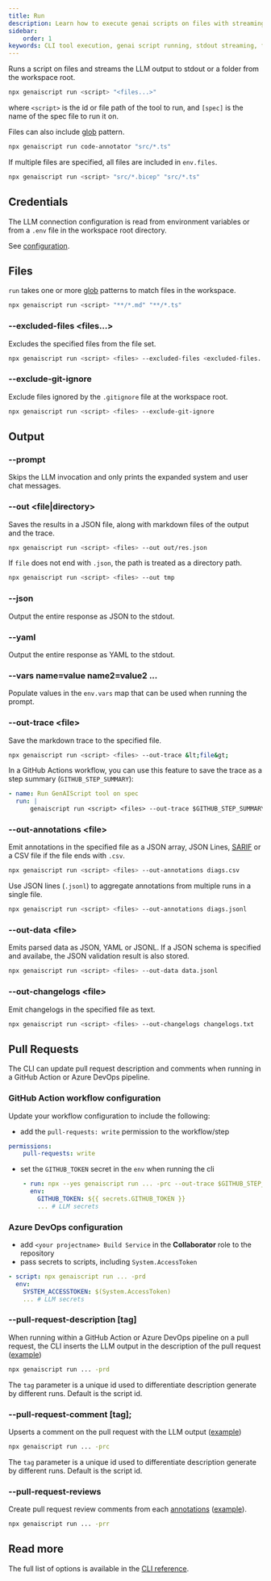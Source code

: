 ```yaml
---
title: Run
description: Learn how to execute genai scripts on files with streaming output to stdout, including usage of glob patterns, environment variables, and output options.
sidebar:
    order: 1
keywords: CLI tool execution, genai script running, stdout streaming, file globing, environment configuration
---
```


Runs a script on files and streams the LLM output to stdout or a folder from the workspace root.

```bash
npx genaiscript run <script> "<files...>"
```

where `<script>` is the id or file path of the tool to run, and `[spec]` is the name of the spec file to run it on.

Files can also include [glob](<https://en.wikipedia.org/wiki/Glob_(programming)>) pattern.

```sh
npx genaiscript run code-annotator "src/*.ts"
```

If multiple files are specified, all files are included in `env.files`.

```sh
npx genaiscript run <script> "src/*.bicep" "src/*.ts"
```

## Credentials

The LLM connection configuration is read from environment variables or from a `.env` file in the workspace root directory.

See [configuration](/genaiscript/getting-started/configuration).

## Files

`run` takes one or more [glob](<https://en.wikipedia.org/wiki/Glob_(programming)>) patterns to match files in the workspace.

```bash sh
npx genaiscript run <script> "**/*.md" "**/*.ts"
```

### --excluded-files <files...>

Excludes the specified files from the file set.

```sh "--excluded-files <excluded-files...>"
npx genaiscript run <script> <files> --excluded-files <excluded-files...>
```

### --exclude-git-ignore

Exclude files ignored by the `.gitignore` file at the workspace root.

```sh "--exclude-git-ignore"
npx genaiscript run <script> <files> --exclude-git-ignore
```

## Output

### --prompt

Skips the LLM invocation and only prints the expanded system and user chat messages.

### --out <file|directory>

Saves the results in a JSON file, along with markdown files of the output and the trace.

```sh "--out tmp"
npx genaiscript run <script> <files> --out out/res.json
```

If `file` does not end with `.json`, the path is treated as a directory path.

```sh "--out tmp"
npx genaiscript run <script> <files> --out tmp
```

### --json

Output the entire response as JSON to the stdout.

### --yaml

Output the entire response as YAML to the stdout.

### --vars name=value name2=value2 ...

Populate values in the `env.vars` map that can be used when running the prompt.

### --out-trace &lt;file&gt;

Save the markdown trace to the specified file.

```sh
npx genaiscript run <script> <files> --out-trace &lt;file&gt;
```

In a GitHub Actions workflow, you can use this feature to save the trace as a step summary (`GITHUB_STEP_SUMMARY`):

```yaml
- name: Run GenAIScript tool on spec
  run: |
      genaiscript run <script> <files> --out-trace $GITHUB_STEP_SUMMARY
```

### --out-annotations &lt;file&gt;

Emit annotations in the specified file as a JSON array, JSON Lines, [SARIF](https://sarifweb.azurewebsites.net/) or a CSV file if the file ends with `.csv`.

```sh
npx genaiscript run <script> <files> --out-annotations diags.csv
```

Use JSON lines (`.jsonl`) to aggregate annotations from multiple runs in a single file.

```sh
npx genaiscript run <script> <files> --out-annotations diags.jsonl
```

### --out-data &lt;file&gt;

Emits parsed data as JSON, YAML or JSONL. If a JSON schema is specified
and availabe, the JSON validation result is also stored.

```sh
npx genaiscript run <script> <files> --out-data data.jsonl
```

### --out-changelogs &lt;file&gt;

Emit changelogs in the specified file as text.

```sh
npx genaiscript run <script> <files> --out-changelogs changelogs.txt
```

## Pull Requests

The CLI can update pull request description and comments when running in a GitHub Action or Azure DevOps pipeline.

### GitHub Action workflow configuration

Update your workflow configuration to include the following:

-   add the `pull-requests: write` permission to the workflow/step

```yaml
permissions:
    pull-requests: write
```

-   set the `GITHUB_TOKEN` secret in the `env` when running the cli

```yaml
    - run: npx --yes genaiscript run ... -prc --out-trace $GITHUB_STEP_SUMMARY
      env:
        GITHUB_TOKEN: ${{ secrets.GITHUB_TOKEN }}
        ... # LLM secrets
```

### Azure DevOps configuration

-   add `<your projectname> Build Service` in the **Collaborator** role to the repository
-   pass secrets to scripts, including `System.AccessToken`

```yaml
- script: npx genaiscript run ... -prd
  env:
    SYSTEM_ACCESSTOKEN: $(System.AccessToken)
    ... # LLM secrets
```

### --pull-request-description \[tag\]

When running within a GitHub Action or Azure DevOps pipeline on a pull request,
the CLI inserts the LLM output in the description of the pull request ([example](https://github.com/microsoft/genaiscript/pull/564))

```sh
npx genaiscript run ... -prd
```

The `tag` parameter is a unique id used to differentiate description generate by different runs. Default is the script id.

### --pull-request-comment \[tag\];

Upserts a comment on the pull request with the LLM output ([example](https://github.com/microsoft/genaiscript/pull/564#issuecomment-2200474305))

```sh
npx genaiscript run ... -prc
```

The `tag` parameter is a unique id used to differentiate description generate by different runs. Default is the script id.

### --pull-request-reviews

Create pull request review comments from each [annotations](/genaiscript/reference/scripts/annotations)
([example](https://github.com/microsoft/genaiscript/pull/564#pullrequestreview-2151692644)).

```sh
npx genaiscript run ... -prr
```

## Read more

The full list of options is available in the [CLI reference](/genaiscript/reference/cli/commands#run).
